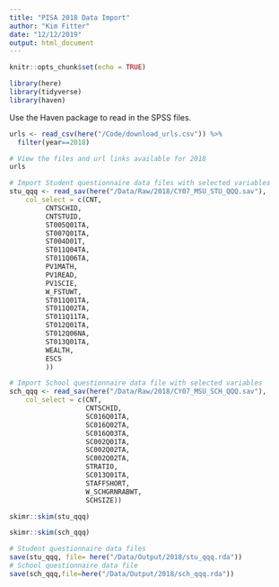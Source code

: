 ```yaml
---
title: "PISA 2018 Data Import"
author: "Kim Fitter"
date: "12/12/2019"
output: html_document
---
```


```r
knitr::opts_chunk$set(echo = TRUE)
```

```r
library(here)
library(tidyverse)
library(haven)
```

Use the Haven package to read in the SPSS files.

```r
urls <- read_csv(here("/Code/download_urls.csv")) %>% 
  filter(year==2018)

# View the files and url links available for 2018
urls

# Import Student questionnaire data files with selected variables
stu_qqq <- read_sav(here("/Data/Raw/2018/CY07_MSU_STU_QQQ.sav"),
    col_select = c(CNT,
         CNTSCHID,
         CNTSTUID,
         ST005Q01TA,
         ST007Q01TA,
         ST004D01T,
         ST011Q04TA,
         ST011Q06TA,
         PV1MATH,
         PV1READ,
         PV1SCIE,
         W_FSTUWT,
         ST011Q01TA,
         ST011Q02TA,
         ST011Q11TA,
         ST012Q01TA,
         ST012Q06NA,
         ST013Q01TA,
         WEALTH,
         ESCS
         ))

# Import School questionnaire data file with selected variables
sch_qqq <- read_sav(here("/Data/Raw/2018/CY07_MSU_SCH_QQQ.sav"),
    col_select = c(CNT,
                   CNTSCHID,
                   SC016Q01TA,
                   SC016Q02TA,
                   SC016Q03TA,
                   SC002Q01TA,
                   SC002Q02TA,
                   SC002Q02TA,
                   STRATIO,
                   SC013Q01TA,
                   STAFFSHORT,
                   W_SCHGRNRABWT,
                   SCHSIZE))

```


```r
skimr::skim(stu_qqq) 
```

```r
skimr::skim(sch_qqq) 
```

```r
# Student questionnaire data files
save(stu_qqq, file= here("/Data/Output/2018/stu_qqq.rda"))
# School questionnaire data file
save(sch_qqq,file=here("/Data/Output/2018/sch_qqq.rda"))
```



